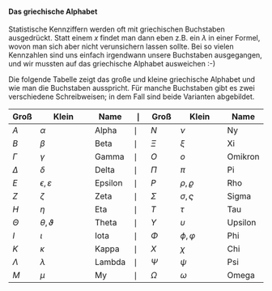 #### Das griechische Alphabet

Statistische Kennziffern werden oft mit griechischen Buchstaben ausgedrückt. Statt einem $x$ findet man dann eben z.B. ein $\lambda$ in einer Formel, wovon man sich aber nicht verunsichern lassen sollte. Bei so vielen Kennzahlen sind uns einfach irgendwann unsere Buchstaben ausgegangen, und wir mussten auf das griechische Alphabet ausweichen :-)

Die folgende Tabelle zeigt das große und kleine griechische Alphabet und wie man die Buchstaben ausspricht. Für manche Buchstaben gibt es zwei verschiedene Schreibweisen; in dem Fall sind beide Varianten abgebildet.

| Groß      | Klein                   | Name    | $\mid$  | Groß       | Klein               | Name    |
| --------- | ----------------------- | ------- | ------- | ---------- | ------------------- | ------- |
| $A$       | $\alpha$                | Alpha   | $\mid$  | $N$        | $\nu$               | Ny      |
| $B$       | $\beta$                 | Beta    | $\mid$  | $\Xi$      | $\xi$               | Xi      |
| $\Gamma$  | $\gamma$                | Gamma   | $\mid$  | $O$        | $o$                 | Omikron |
| $\Delta$  | $\delta$                | Delta   | $\mid$  | $\Pi$      | $\pi$               | Pi      |
| $E$       | $\epsilon, \varepsilon$ | Epsilon | $\mid$  | $P$        | $\rho, \varrho$     | Rho     |
| $Z$       | $\zeta$                 | Zeta    | $\mid$  | $\Sigma$   | $\sigma, \varsigma$ | Sigma   |
| $H$       | $\eta$                  | Eta     | $\mid$  | $T$        | $\tau$              | Tau     |
| $\Theta$  | $\theta, \vartheta$     | Theta   | $\mid$  | $\Upsilon$ | $\upsilon$          | Upsilon |
| $I$       | $\iota$                 | Iota    | $\mid$  | $\Phi$     | $\phi, \varphi$     | Phi     |
| $K$       | $\kappa$                | Kappa   | $\mid$  | $X$        | $\chi$              | Chi     |
| $\Lambda$ | $\lambda$               | Lambda  | $\mid$  | $\Psi$     | $\psi$              | Psi     |
| $M$       | $\mu$                   | My      | $\mid$  | $\Omega$   | $\omega$            | Omega   |


